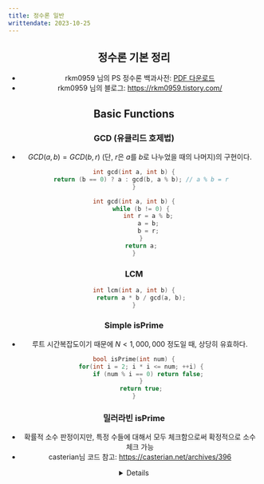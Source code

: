 ```yaml
---
title: 정수론 일반
writtendate: 2023-10-25
---
```


<Header />

## 정수론 기본 정리

- rkm0959 님의 PS 정수론 백과사전: <a href="/assets/NumberTheory.pdf">PDF 다운로드</a>
- rkm0959 님의 블로그: https://rkm0959.tistory.com/

## Basic Functions

### GCD (유클리드 호제법)

- $GCD(a, b) = GCD(b, r)$ (단, $r$은 $a$를 $b$로 나누었을 때의 나머지)의 구현이다.

```cpp
int gcd(int a, int b) {
    return (b == 0) ? a : gcd(b, a % b); // a % b = r
}
```

```cpp
int gcd(int a, int b) {
    while (b != 0) {
        int r = a % b;
        a = b;
        b = r;
    }
    return a;
}
```

### LCM

```cpp
int lcm(int a, int b) {
    return a * b / gcd(a, b);
}
```

### Simple isPrime

- 루트 시간복잡도이기 때문에 $N \lt 1,000,000$ 정도일 때, 상당히 유효하다.

```cpp
bool isPrime(int num) {
    for(int i = 2; i * i <= num; ++i) {
        if (num % i == 0) return false;
    }
    return true;
}
```

### 밀러라빈 isPrime

- 확률적 소수 판정이지만, 특정 수들에 대해서 모두 체크함으로써 확정적으로 소수 체크 가능
- casterian님 코드 참고: https://casterian.net/archives/396

<Details>
```cpp
typedef unsigned long long ull;

ull checker[] = {2ULL, 325ULL, 9375ULL, 28178ULL, 450775ULL, 9780504ULL, 1795265022ULL};
// int checker[] = {2, 7, 61}; // int 범위일 때

ull addmod(ull x, ull y, ull m) {
    if (x >= m - y) {
        return x - (m - y);
    } else {
        return x + y;
    }
}
ull mulmod(ull x, ull y, ull m) {
    ull r = 0ULL;
    while (y > 0) {
        if (y % 2 == 1)
            r = addmod(r, x, m);
        x = addmod(x, x, m);
        y /= 2;
    }
    return r;
}
ull powmod(ull x, ull y, ull m) {
    ull r = 1ULL;
    while (y > 0) {
        if (y % 2 == 1) {
            r = mulmod(r, x, m);
        }
        x = mulmod(x, x, m);
        y /= 2;
    }
    return r;
}

// Miller-Rabin checker
// true를 리턴한다고 해서 무조건 소수인 것은 아님. (확률적 소수)
// 그러나 특정 수들에 대해 (checker 배열) 모두 검사한다면, 확정적으로 소수임을 판별가능.
// (log n)^3 알고리즘
bool MR(ull N, ull A) {
    ull d = N - 1;
    while (d % 2 == 0) {
        if (powmod(A, d, N) == N - 1) {
            return true;
        }
        d /= 2;
    }

    ull tmp = powmod(A, d, N);
    if (tmp == N - 1 || tmp == 1) { // a^(d*2^r) mod n = -1 판정 하는 부분임
        return true;
    } else {
        return false;
    }
}

bool isPrime(ull N) {
    if (N <= 1) {
        return false;
    } else if (N == 2) {
        return true;
    } else if (N <= 10'000'000'000ULL) { // 기존 방법이 빠른 구간 + 밀러라빈 checker 수보다 작은 구간
        for (ull i = 3ULL; i * i <= N; i += 2) { // 홀수만 검사한다.
            if (N % i == 0ULL) return false; // 나누어 떨어지면, 소수
        }
        return true;
    } else {
        for (int i = 0; i < 7; i++) { // 7: checker size
            ull A = checker[i];
            if (MR(N, A) == false) {
                return false;
            }
        }
        return true;
    }
}
```
</Details>

### 에라스토테네스의 채(Sieve)

```cpp
vector<int> getPrimes(int MAX) {
    vector<int> memo(MAX + 1, 0);
    vector<int> res;
    int i;
    for(i = 2; i * i <= MAX; ++i) {
        if (memo[i] != 0) continue;
        res.push_back(i);
        for(int j = i * i; j <= MAX; j += i) {
            memo[j] = 1;
        }
    }
    for(; i <= MAX; ++i)
        if (memo[i] == 0)
            res.push_back(i);

    return res;
}
```

### Linear Sieve

- `sp` 에 들어있는 해당 숫자의 제일 작은 소인수는 덤이다.

```cpp
vector<int> getPrimes(int MAX) {
    vector<int> sp(MAX + 1, 0);
    vector<int> res;
    for(int i = 2; i <= MAX; ++i) {
        if (sp[i] == 0) res.push_back(i);
        for(auto& j: res) {
            if (i * j > MAX) break;
            sp[i * j] = j;
            if (i % j == 0) break; // 이미 체로 걸러졌으므로 더이상 보지 않음
        }
    }
    return res;
}
```


## Time Complexity

- GCD: $O(\log A + \log B)$
    - 한번 재귀를 돌 때마다 적어도 수가 $\frac 1 2$이 되므로, 로그 시간복잡도가 된다.
- LCM: $O(\log A + \log B)$
    - GCD에 달려있다.
- Simple isPrime: $O(\sqrt N)$
- 밀러라빈 isPrime: $O(k \log^3 N)$
    - k는 테스트해야하는 숫자의 수
- 에라스토테네스의 채 구성: $O(N \log \log N)$
- Linear Sieve 구성: $O(N)$

<Comment />

